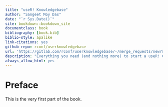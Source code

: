 ```yaml
--- 
title: "useR! Knowledgebase"
author: "Sangeet Moy Das"
date: "`r Sys.Date()`"
site: bookdown::bookdown_site
documentclass: book
bibliography: [book.bib]
biblio-style: apalike
link-citations: yes
github-repo: rconf/userknowledgebase
url: 'https://gitlab.com/rconf/userknowledgebase/-/merge_requests/new?merge_request%5Bsource_branch%5D=v21.05.01'
description: "Everything you need (and nothing more) to start a useR! Conference."
always_allow_html: yes
---
```


# Preface {-}

This is the very first part of the book.
